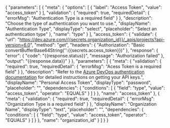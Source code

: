 {
    "parameters": [
        {
            "meta": {
                "options": [
                    {
                        "label": "Access Token",
                        "value": "access_token"
                    }
                ],
                "validation": {
                    "required": true,
                    "requiredDetail": {
                        "errorMsg": "Authentication Type is a required field"
                    }
                },
                "description": "Choose the type of authentication you want to use.",
                "displayName": "Authentication Type",
                "displayType": "select",
                "placeholder": "Select an authentication type"
            },
            "name": "type"
        }
    ],
    "access_token": {
        "validate": {
            "url": "https://dev.azure.com/{{secrets.organization_id}}/_apis/projects?api-version=6.0",
            "method": "get",
            "headers": {
                "Authorization": "Basic convertBufferBase64String('':{{secrets.access_token}})"
            },
            "response": {
                "error": {
                    "code": "{{response.status}}",
                    "message": "Authorization failed"
                },
                "output": "{{response.data}}"
            }
        },
        "parameters": [
            {
                "meta": {
                    "validation": {
                        "required": true,
                        "requiredDetail": {
                            "errorMsg": "Acess Token is a required field"
                        }
                    },
                    "description": "Refer to the <a href='https://docs.microsoft.com/en-us/azure/devops/pipelines/release/azure-rm-endpoint' target='_blank'>Azure DevOps authentication documentation</a> for detailed instructions on getting your API keys.",
                    "displayName": "Personal Access Token",
                    "displayType": "password",
                    "placeholder": "",
                    "dependencies": {
                        "conditions": [
                            {
                                "field": "type",
                                "value": "access_token",
                                "operator": "EQUALS"
                            }
                        ]
                    }
                },
                "name": "access_token"
            },
            {
                "meta": {
                    "validation": {
                        "required": true,
                        "requiredDetail": {
                            "errorMsg": "Organization Type is a required field"
                        }
                    },
                    "displayName": "Organization Name",
                    "displayType": "text",
                    "placeholder": "",
                    "dependencies": {
                        "conditions": [
                            {
                                "field": "type",
                                "value": "access_token",
                                "operator": "EQUALS"
                            }
                        ]
                    }
                },
                "name": "organization_id"
            }
        ]
    }
}
